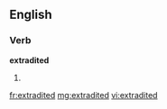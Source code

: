 ==English==

===Verb===
'''extradited'''

# {{past of|extradite}}

[[fr:extradited]]
[[mg:extradited]]
[[vi:extradited]]